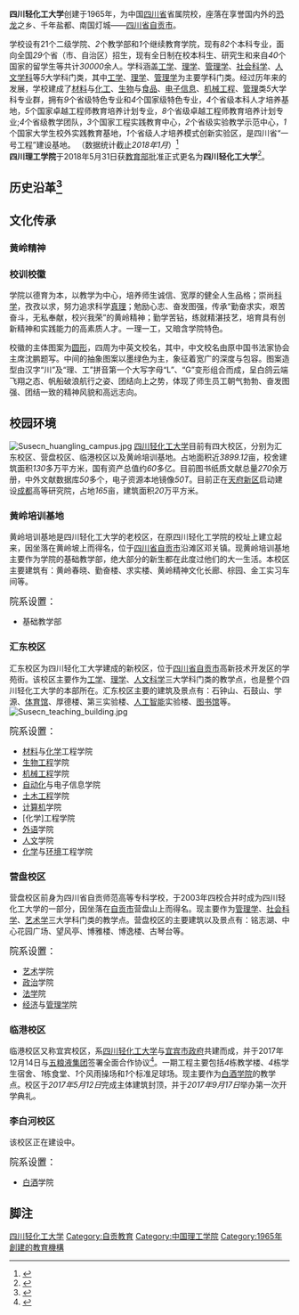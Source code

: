 {{Infobox University
|name          =四川轻化工大学
|EnglishName   =Sichuan University of Science and Engineering
|image         =Susecn logo.svg
|established   =1965年
|location      ={{CHN}}[[四川省|四川省]][[自贡市|自贡市]]
|motto         =勵志勤工，厚德達理
|type          =公立
|president     =庹先国
|students      =约30000人
|area          =四校区及培训基地合约3899.12亩
|affiliations  =[[中华人民共和国教育部|中华人民共和国教育部]]
|campus        =宜宾校区、汇东校区、营盘校区、临港校区、黄岭培训基地
|代表色        =<span style="background-color:#006134;border:1px solid #CCC;color:#FFFFFF;padding:2px 22px">绿</span><span style="background-color:#FFFFFF;border:1px solid #CCC;color:#006134;padding:2px 22px">白</span>
|网站          ={{URL|http://www.suse.edu.cn/}}
|标志=
|image_size=205px}}
{{Portal|大學|Nuvola apps file-manager.png}}

'''四川轻化工大学'''创建于1965年，为中国[[四川省|四川省]]省属院校，座落在享誉国内外的[[恐龙|恐龙]]之乡、千年盐都、南国灯城——[[四川省|四川省]][[自贡市|自贡市]]。

学校设有21个二级学院、''2''个教学部和''1''个继续教育学院，现有''82''个本科专业，面向全国''29''个省（市、自治区）招生，现有全日制在校本科生、研究生和来自''40''个国家的留学生等共计''30000''余人。学科涵盖[[工学|工学]]、[[理学|理学]]、[[管理学|管理学]]、[[社会科学|社会科学]]、[[人文学科|人文学科]]等''5''大学科门类，其中[[工学|工学]]、[[理学|理学]]、[[管理学|管理学]]为主要学科门类。经过历年来的发展，学校建成了[[材料|材料]]与[[化工|化工]]、[[生物|生物]]与[[食品|食品]]、[[电子信息|电子信息]]、[[机械工程|机械工程]]、[[管理|管理]]类''5''大学科专业群，拥有''9''个省级特色专业和''4''个国家级特色专业，''4''个省级本科人才培养基地，''5''个国家卓越工程师教育培养计划专业，''8''个省级卓越工程师教育培养计划专业;''4''个省级教学团队，''3''个国家工程实践教育中心，''2''个省级实验教学示范中心，''1''个国家大学生校外实践教育基地，''1''个省级人才培养模式创新实验区，是四川省“一号工程”建设基地。  （数据统计截止''2018年1月''）<ref>{{Cite web |url=http://www.suse.edu.cn/p/10/ |title=新闻显示页_四川理工学院 |access-date=2018-08-15 |archive-url=https://web.archive.org/web/20180627021204/http://www.suse.edu.cn/p/10/ |archive-date=2018-06-27 |dead-url=yes }}</ref><br>

'''四川理工学院'''于2018年5月31日获[[中华人民共和国教育部|教育部]]批准正式更名为'''四川轻化工大学'''<ref>{{Cite web |url=http://www.moe.gov.cn/s78/A03/A03_gggs/s8462/201805/t20180531_337985.html |title=关于2018年拟批准设置高等学校的公示_中华人民共和国教育部 |accessdate=2018-08-15 |archive-date=2018-06-17 |archive-url=https://web.archive.org/web/20180617093448/http://www.moe.gov.cn/s78/A03/A03_gggs/s8462/201805/t20180531_337985.html |dead-url=yes }}</ref>。

== 历史沿革<ref>{{Cite web |url=http://www.suse.edu.cn/p/10/?StId=st_app_news_i_x636133377936525215 |title=历史沿革_四川理工学院 |access-date=2018-08-15 |archive-url=https://web.archive.org/web/20180706145331/http://www.suse.edu.cn/p/10/?StId=st_app_news_i_x636133377936525215 |archive-date=2018-07-06 |dead-url=yes }}</ref> ==

== 文化传承 ==
=== 黄岭精神 ===
{{Quotation|<big> “勤奋求实、艰苦奋斗、无私奉献、校兴我荣。”</big><ref>[http://www.suse.edu.cn/sview-12.aspx 四川理工学院黄岭精神简介] {{webarchive|url=https://web.archive.org/web/20121003033254/http://www.suse.edu.cn/sview-12.aspx |date=2012-10-03 }}</ref>}}

=== 校训校徽 ===
{{Quotation|<big> “勵志勤工 厚德達理”</big><ref>[http://www.suse.edu.cn/sview-11.aspx 四川理工学院校训] {{webarchive|url=https://web.archive.org/web/20121018231736/http://www.suse.edu.cn/sview-11.aspx |date=2012-10-18 }}</ref>}}
学院以德育为本，以教学为中心，培养师生诚信、宽厚的健全人生品格；崇尚[[科学|科学]]，孜孜以求，努力追求科学[[真理|真理]]；勉励心志、奋发图强，传承“勤奋求实，艰苦奋斗，无私奉献，校兴我荣”的黄岭精神；勤学苦钻，练就精湛技艺，培育具有创新精神和实践能力的高素质人才。一理一工，又暗含学院特色。

校徽的主体图案为[[圆形|圆形]]，四周为中英文校名，其中，中文校名由原中国书法家协会主席沈鹏题写。中间的抽象图案以墨绿色为主，象征着宽广的深度与包容。图案造型由汉字“川”及“理、工”拼音第一个大写字母“L”、“G”变形组合而成，呈白鸽云端飞翔之态、帆船破浪航行之姿、团结向上之势，体现了师生员工朝气勃勃、奋发图强、团结一致的精神风貌和高远志向。

== 校园环境 ==
[[File:Susecn_huangling_campus.jpg|thumb]]
[[四川理工学院|四川轻化工大学]]目前有四大校区，分别为汇东校区、营盘校区、临港校区以及黄岭培训基地。占地面积近''3899.12''亩，校舍建筑面积''130''多万平方米，国有资产总值约''60''多亿。目前图书纸质文献总量''270''余万册，中外文献数据库''50''多个，电子资源本地镜像''50T''。目前正在[[天府新区|天府新区]]启动建设[[成都|成都]]高等研究院，占地''165''亩，建筑面积''20''万平方米。

=== 黄岭培训基地 ===
黄岭培训基地是四川轻化工大学的老校区，在原四川轻化工学院的校址上建立起来，因坐落在黄岭坡上而得名，位于[[四川省|四川省]][[自贡市|自贡市]]沿滩区邓关镇。现黄岭培训基地主要作为学院的基础教学部，绝大部分的新生都在此度过他们的大一生活。本校区主要建筑有：黄岭春晓、勤奋楼、求实楼、黄岭精神文化长廊、棕园、金工实习车间等。

<big>院系设置：</big>
*基础教学部

=== 汇东校区 ===
汇东校区为四川轻化工大学建成的新校区，位于[[四川省|四川省]][[自贡市|自贡市]]高新技术开发区的学苑街。该校区主要作为[[工学|工学]]、[[理学|理学]]、[[人文科学|人文科学]]三大学科门类的教学点，也是整个四川轻化工大学的本部所在。汇东校区主要的建筑及景点有：石钟山、石鼓山、学源、[[体育馆|体育馆]]、厚德楼、第三实验楼、[[人工智能|人工智能]]实验楼、[[图书馆|图书馆]]等。
[[File:Susecn_teaching_building.jpg|thumb]]

<big>院系设置：</big>
*[[材料|材料]]与[[化学|化学]]工程学院
*[[生物工程|生物工程]]学院
*[[机械工程|机械工程]]学院
*[[自动化|自动化]]与电子信息学院
*[[土木工程|土木工程]]学院
*[[计算机|计算机]]学院
*[化学]工程学院
*[[外语|外语]]学院
*[[人文|人文]]学院
*[[化学|化学]]与[[环境|环境]]工程学院

=== 营盘校区 ===
营盘校区前身为四川省自贡师范高等专科学校，于2003年四校合并时成为四川轻化工大学的一部分，因坐落在[[自贡市|自贡市]]营盘山上而得名。现主要作为[[管理学|管理学]]、[[社会科学|社会科学]]、[[艺术学|艺术学]]三大学科门类的教学点。营盘校区的主要建筑以及景点有：铭志湖、中心花园广场、望风亭、博雅楼、博逸楼、古琴台等。

<big>院系设置：</big>
*[[艺术|艺术]]学院
*[[政治|政治]]学院
*[[法学|法学]]院
*[[经济|经济]]与[[管理学|管理学]]院

=== 临港校区 ===
临港校区又称宜宾校区，系[[四川理工学院|四川轻化工大学]]与[[宜宾市|宜宾市政府]]共建而成，并于2017年12月14日与[[五粮液|五粮液集团]]签署全面合作协议<ref>{{Cite web |url=http://www.ybxww.com/news/html/201712/301142.shtml |title=五粮液与四川理工联手打造五粮液白酒学院_宜宾新闻网 |accessdate=2018-08-15 |archive-date=2018-08-15 |archive-url=https://web.archive.org/web/20180815200605/http://www.ybxww.com/news/html/201712/301142.shtml |dead-url=yes }}</ref>。一期工程主要包括''4''栋教学楼、''4''栋学生宿舍、''1''栋食堂、''1''个风雨操场和''1''个标准足球场。现主要作为[[四川理工学院白酒学院|白酒学院]]的教学点。校区于''2017年5月12日''完成主体建筑封顶，并于''2017年9月17日''举办第一次开学典礼。

=== 李白河校区 ===
该校区正在建设中。

<big>院系设置：</big>
*[[白酒_(蒸餾酒)|白酒]]学院

== 脚注 ==
{{Reflist}}

{{中华人民共和国中西部高校基础能力建设工程}}
{{四川高等院校}}
[[Category:四川轻化工大学|]]
[[Category:自贡教育|Category:自贡教育]]
[[Category:中国理工学院|Category:中国理工学院]]
[[Category:1965年創建的教育機構|Category:1965年創建的教育機構]]